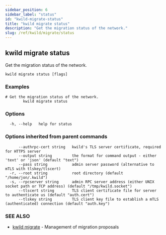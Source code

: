 ```yaml
---
sidebar_position: 6
sidebar_label: "status"
id: "kwild-migrate-status"
title: "kwild migrate status"
description: "Get the migration status of the network."
slug: /ref/kwild/migrate/status
---
```


## kwild migrate status

Get the migration status of the network.

```
kwild migrate status [flags]
```

### Examples

```
# Get the migration status of the network.
		kwild migrate status
```

### Options

```
  -h, --help   help for status
```

### Options inherited from parent commands

```
      --authrpc-cert string   kwild's TLS server certificate, required for HTTPS server
      --output string         the format for command output - either 'text' or 'json' (default "text")
      --pass string           admin server password (alternative to mTLS with tlskey/tlscert)
  -r, --root string           root directory (default "/home/jon/.kwild")
  -s, --rpcserver string      admin RPC server address (either UNIX socket path or TCP address) (default "/tmp/kwild.socket")
      --tlscert string        TLS client certificate file for server to authenticate us (default "auth.cert")
      --tlskey string         TLS client key file to establish a mTLS (authenticated) connection (default "auth.key")
```

### SEE ALSO

* [kwild migrate](/docs/ref/kwild/migrate)	 - Management of migration proposals

